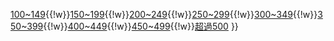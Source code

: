 {{Navbox
|name = 依高度劃分的摩天大樓
|title = [[:Category:依高度劃分的摩天大樓|依高度劃分的摩天大樓]] <small>（單位：[[米_(单位)|公尺／米]]）</small>
|state = uncollapsed
|listclass = hlist
|list1 =[[:Category:50米至99米高的摩天大樓|50~99]]{{!w}}[[:Category:100米至149米高的摩天大樓|100~149]]{{!w}}[[:Category:150米至199米高的摩天大樓|150~199]]{{!w}}[[:Category:200米至249米高的摩天大樓|200~249]]{{!w}}[[:Category:250米至299米高的摩天大樓|250~299]]{{!w}}[[:Category:300米至349米高的摩天大樓|300~349]]{{!w}}[[:Category:350米至399米高的摩天大樓|350~399]]{{!w}}[[:Category:400米至449米高的摩天大樓|400~449]]{{!w}}[[:Category:450米至499米高的摩天大樓|450~499]]{{!w}}[[:Category:超過500米高的摩天大樓|超過500]]
}}